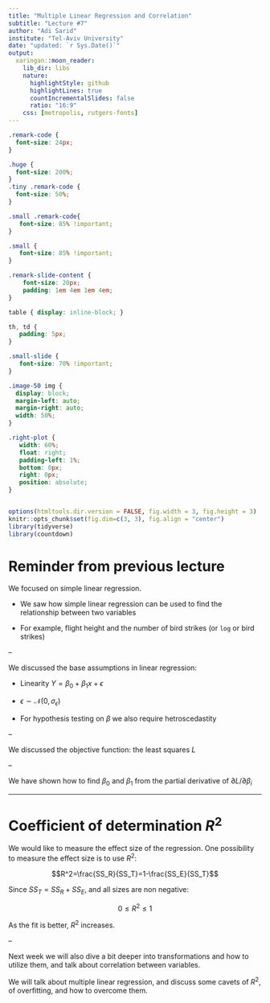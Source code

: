 ```yaml
---
title: "Multiple Linear Regression and Correlation"
subtitle: "Lecture #7"
author: "Adi Sarid"
institute: "Tel-Aviv University"
date: "updated: `r Sys.Date()`"
output:
  xaringan::moon_reader:
    lib_dir: libs
    nature:
      highlightStyle: github
      highlightLines: true
      countIncrementalSlides: false
      ratio: "16:9"
    css: [metropolis, rutgers-fonts]
---
```


```css

.remark-code {
  font-size: 24px;
}

.huge { 
  font-size: 200%;
}
.tiny .remark-code {
  font-size: 50%;
}

.small .remark-code{
   font-size: 85% !important;
}

.small {
   font-size: 85% !important;
}

.remark-slide-content {
    font-size: 20px;
    padding: 1em 4em 1em 4em;
}

table { display: inline-block; }

th, td {
   padding: 5px;
}

.small-slide {
   font-size: 70% !important;
}

.image-50 img {
  display: block;
  margin-left: auto;
  margin-right: auto;
  width: 50%;
}

.right-plot {
   width: 60%;
   float: right;
   padding-left: 1%;
   bottom: 0px;
   right: 0px;
   position: absolute;
}



```

```r
options(htmltools.dir.version = FALSE, fig.width = 3, fig.height = 3)
knitr::opts_chunk$set(fig.dim=c(3, 3), fig.align = "center")
library(tidyverse)
library(countdown)
```

# Reminder from previous lecture

We focused on simple linear regression.

   * We saw how simple linear regression can be used to find the relationship between two variables
   
   * For example, flight height and the number of bird strikes (or `log` or bird strikes)
   
--
   
We discussed the base assumptions in linear regression:

   * Linearity $Y=\beta_0+\beta_1x + \epsilon$
   
   * $\epsilon \sim \mathcal{N}(0,\sigma_\epsilon)$
   
   * For hypothesis testing on $\beta$ we also require hetroscedastity
   
--

We discussed the objective function: the least squares $L$

--

We have shown how to find $\beta_0$ and $\beta_1$ from the partial derivative of $\partial L/\partial \beta_i$
   
---

# Coefficient of determination $R^2$

We would like to measure the effect size of the regression. One possibility to measure the effect size is to use $R^2$:

$$R^2=\frac{SS_R}{SS_T}=1-\frac{SS_E}{SS_T}$$

Since $SS_T=SS_R + SS_E$, and all sizes are non negative:

$$0\leq R^2 \leq1$$

As the fit is better, $R^2$ increases.

--

Next week we will also dive a bit deeper into transformations and how to utilize them, and talk about correlation between variables.

We will talk about multiple linear regression, and discuss some cavets of $R^2$, of overfitting, and how to overcome them.